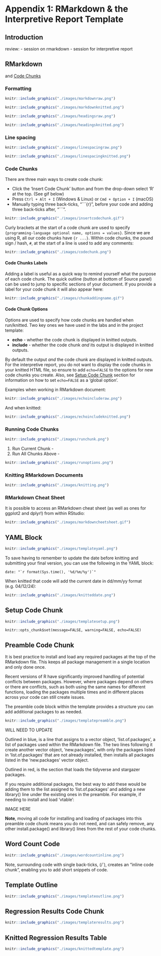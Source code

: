 # Appendix 1: RMarkdown & the Interpretive Report Template {#InterpretiveReportTemplate .unnumbered}

## Introduction {.unnumbered}


review:
- session on rmarkdown
- session for interpretive report


## RMarkdown {.unnumbered}

and [Code Chunks]

### Formatting

```r
knitr::include_graphics("./images/markdownraw.png")
```

```r
knitr::include_graphics("./images/markdownknitted.png")
```

```r
knitr::include_graphics("./images/headingsraw.png")
```

```r
knitr::include_graphics("./images/headingsknitted.png")
```

### Line spacing

```r
knitr::include_graphics("./images/linespacingraw.png")
```

```r
knitr::include_graphics("./images/linespacingknitted.png")
```

### Code Chunks

There are three main ways to create code chunk:

-   Click the 'Insert Code Chunk' button and from the drop-down select 'R' at the top. (See gif below)
-   Press `Ctrl + Alt + I` (Windows & Linux) or `Cmd + Option + I` (macOS)
-   Manually typing three back-ticks, "\`\`\`{r}", before your code and adding three back-ticks after, "\`\`\`".

```r
knitr::include_graphics("./images/insertcodechunk.gif")
```

Curly brackets at the start of a code chunk are used to specify `{programming-language optional name, options = values}`. Since we are using R, all our code chunks have `{r ...}`. Within code chunks, the pound sign / hash, `#`, at the start of a line is used to add any comments:

```r
knitr::include_graphics("./images/codechunk.png")
```

#### Code Chunks Labels

Adding a label is useful as a quick way to remind yourself what the purpose of each code chunk. The quick outline (button at bottom of Source panel) can be used to jump to specific sections of your document. If you provide a label for your code chunk it will also appear here:

```r
knitr::include_graphics("./images/chunkaddingname.gif")
```

#### Code Chunk Options

Options are used to specify how code chunks are handled when run/knitted. Two key ones we have used in the labs and in the project template:

-   **echo** - whether the code chunk is displayed in knitted outputs.
-   **include** - whether the code chunk *and* its output is displayed in knitted outputs.

By default the output *and* the code chunk are displayed in knitted outputs. For the interpretive report, you do not want to display the code chunks in your knitted HTML file, so ensure to add `echo=FALSE` to the options for new code chunks you create. Also, see [Setup Code Chunk] section for information on how to set `echo=FALSE` as a 'global option'.

Examples when working in RMarkdown document:

```r
knitr::include_graphics("./images/echoincluderaw.png")
```

And when knitted:

```r
knitr::include_graphics("./images/echoincludeknitted.png")
```

### Running Code Chunks

```r
knitr::include_graphics("./images/runchunk.png")
```

1.  Run Current Chunk -
2.  Run All Chunks Above -

```r
knitr::include_graphics("./images/runoptions.png")
```

### Knitting RMarkdown Documents

```r
knitr::include_graphics("./images/knitting.png")
```

### RMarkdown Cheat Sheet

It is possible to access an RMarkdown cheat sheet (as well as ones for ggplot2 and dplyr!) from within RStudio:

```r
knitr::include_graphics("./images/markdowncheetsheet.gif")
```

## YAML Block {.unnumbered}

```r
knitr::include_graphics("./images/templateyaml.png")
```

To save having to remember to update the date before knitting and submitting your final version, you can use the following in the YAML block:

```         
date: "`r format(Sys.time(), '%d/%m/%y')`"
```

When knitted that code will add the current date in dd/mm/yy format (e.g. 04/12/24):

```r
knitr::include_graphics("./images/knitteddate.png")
```

## Setup Code Chunk {.unnumbered}

```r
knitr::include_graphics("./images/templatesetup.png")
```

```         
knitr::opts_chunk$set(message=FALSE, warning=FALSE, echo=FALSE)
```

## Preamble Code Chunk {.unnumbered}

It is best practice to install and load any required packages at the top of the RMarkdown file. This keeps all package management in a single location and only done once.

Recent versions of R have significantly improved handling of potential conflicts between packages. However, where packages depend on others or there are conflicts, such as both using the same names for different functions, loading the packages multiple times and in different places across your code can still create issues.

The preamble code block within the template provides a structure you can add additional packages to as needed.

```r
knitr::include_graphics("./images/templatepreamble.png")
```

WILL NEED TO UPDATE

Outlined in blue, is a line that assigns to a vector object, 'list.of.packages', a list of packages used within the RMarkdown file. The two lines following it create another vector object, 'new.packages', with only the packages listed in 'list.of.packages' that are not already installed, then installs all packages listed in the 'new.packages' vector object.

Outlined in red, is the section that loads the tidyverse and stargazer packages.

If you require additional packages, the best way to add these would be adding them to the list assigned to 'list.of.packages' and adding a new library() line under the existing ones in the preamble. For example, if needing to install and load 'vtable':

IMAGE HERE

**Note**, moving all code for installing and loading of packages into this preamble code chunk means you do not need, and can safely remove, any other install.package() and library() lines from the rest of your code chunks.


## Word Count Code {.unnumbered}

```r
knitr::include_graphics("./images/wordcountinline.png")
```

Note, surrounding code with single back-ticks, (/\`), creates an "inline code chunk", enabling you to add short snippets of code.

## Template Outline {.unnumbered}

```r
knitr::include_graphics("./images/templateoutline.png")
```

## Regression Results Code Chunk {.unnumbered}

```r
knitr::include_graphics("./images/templateresults.png")
```

## Knitted Regression Results Table {.unnumbered}

```r
knitr::include_graphics("./images/knittedtemplate.png")
```
